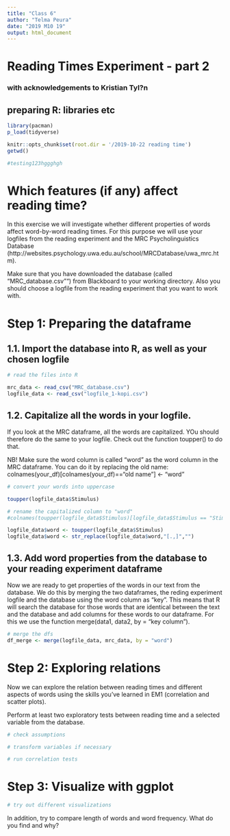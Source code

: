 ```yaml
---
title: "Class 6"
author: "Telma Peura"
date: "2019 M10 19"
output: html_document
---
```


# Reading Times Experiment - part 2
### with acknowledgements to Kristian Tyl?n

## preparing R: libraries etc
```r
library(pacman)
p_load(tidyverse)

knitr::opts_chunk$set(root.dir = '/2019-10-22 reading time')
getwd()

#testing123hggghgh

```

# Which features (if any) affect reading time?

In this exercise we will investigate whether different properties of words  affect word-by-word reading times. For this purpose we will use your logfiles from the reading experiment and the MRC Psycholinguistics Database (http://websites.psychology.uwa.edu.au/school/MRCDatabase/uwa_mrc.htm). 


Make sure that you have downloaded the database (called "MRC_database.csv"") from Blackboard to your working directory. Also you should choose a logfile from the reading experiment that you want to work with.

# Step 1: Preparing the dataframe

## 1.1. Import the database into R, as well as your chosen logfile
```r
# read the files into R

mrc_data <- read_csv("MRC_database.csv")
logfile_data <- read_csv("logfile_1-kopi.csv")
```

## 1.2. Capitalize all the words in your logfile. 

If you look at the MRC dataframe, all the words are capitalized. YOu should therefore do the same to your logfile. Check out the function toupper() to do that.

NB! Make sure the word column is called "word" as the word column in the MRC dataframe. You can do it by replacing the old name: 
colnames(your_df)[colnames(your_df)=="old name"] <- "word"

```r
# convert your words into uppercase

toupper(logfile_data$Stimulus)

# rename the capitalized column to "word"
#colnames(toupper(logfile_data$Stimulus)[logfile_data$Stimulus == "Stimulus"] <- "word" 

logfile_data$word <- toupper(logfile_data$Stimulus)
logfile_data$word <- str_replace(logfile_data$word,"[.,]","")

```

## 1.3. Add word properties from the database to your reading experiment dataframe

Now we are ready to get properties of the words in our text from the database. We do this by merging the two dataframes, the reding experiment logfile and the database using the word column as "key". This means that R will search the database for those words that are identical between the text and the database and add columns for these words to our dataframe. For this we use the function merge(data1, data2, by = "key column").

```r
# merge the dfs 
df_merge <- merge(logfile_data, mrc_data, by = "word")

```

# Step 2: Exploring relations

Now we can explore the relation between reading times and different aspects of words using the skills you've learned in EM1 (correlation and scatter plots). 

Perform at least two exploratory tests between reading time and a selected variable from the database. 

```r
# check assumptions

# transform variables if necessary

# run correlation tests
```


# Step 3: Visualize with ggplot
```r
# try out different visualizations

```


In addition, try to compare length of words and word frequency. What do you find and why?

```r

```


